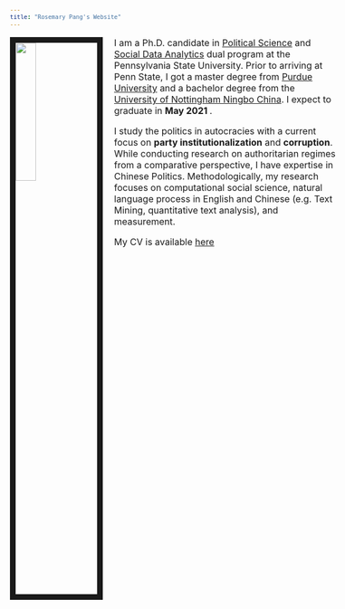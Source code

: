 ```yaml
---
title: "Rosemary Pang's Website"
---
```

<style type="text/css">

body, td {
   font-size: 16px;
}
code.r{
  font-size: 12px;
}
pre {
  font-size: 12px
}
</style>

<link rel="stylesheet" href="styles.css" type="text/css">

<img src="IMG_1702.jpg" style="width:25%; border:10px solid; margin-right: 20px" align="left">

I am a Ph.D. candidate in [Political Science](https://polisci.la.psu.edu/) and [Social Data Analytics](https://soda.la.psu.edu/) dual program at the Pennsylvania State University. Prior to arriving at Penn State, I got a master degree from [Purdue University](https://cla.purdue.edu/academic/polsci/) and a bachelor degree from the [University of Nottingham Ningbo China](https://www.nottingham.edu.cn/en/internationalstudies/home.aspx). I expect to graduate in <b> May 2021 </b>.

I study the politics in autocracies with a current focus on <b>party institutionalization</b> and <b>corruption</b>. While conducting research on authoritarian regimes from a comparative perspective, I have expertise in Chinese Politics. Methodologically, my research focuses on computational social science, natural language process in English and Chinese (e.g. Text Mining, quantitative text analysis), and measurement. 

My CV is available [here](CV_Pang.pdf)
